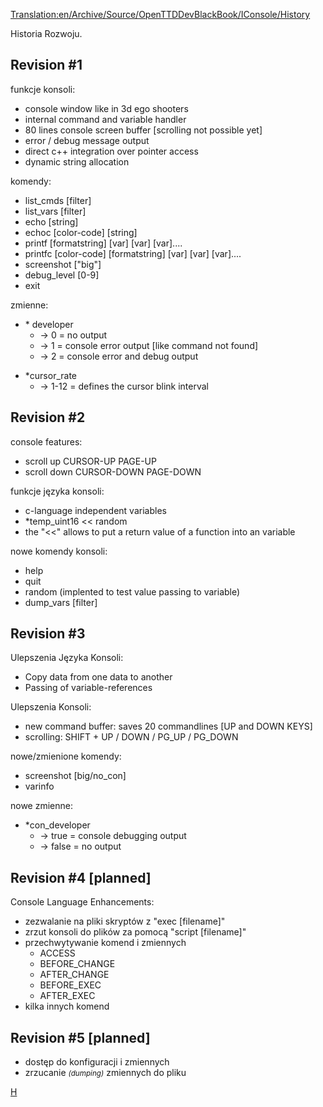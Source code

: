 [[Translation:en/Archive/Source/OpenTTDDevBlackBook/IConsole/History]]
 
<!--{{DevDoc}}-->{{pl/Rozwój}}

Historia Rozwoju.

==Revision #1==
funkcje konsoli:
* console window like in 3d ego shooters
* internal command and variable handler
* 80 lines console screen buffer [scrolling not possible yet]
* error / debug message output
* direct c++ integration over pointer access
* dynamic string allocation

komendy:
* list_cmds [filter]
* list_vars [filter]
* echo [string]
* echoc [color-code] [string]
* printf [formatstring] [var] [var] [var]....
* printfc [color-code] [formatstring] [var] [var] [var]....
* screenshot ["big"]
* debug_level [0-9]
* exit

zmienne:
* * developer
** -> 0 = no output
** -> 1 = console error output [like command not found]
** -> 2 = console error and debug output

* *cursor_rate
** -> 1-12 = defines the cursor blink interval

==Revision #2==
console features:
* scroll up CURSOR-UP PAGE-UP
* scroll down CURSOR-DOWN PAGE-DOWN

funkcje języka konsoli:
* c-language independent variables
* *temp_uint16 << random
* the "<<" allows to put a return value of a function into an variable

nowe komendy konsoli:
* help
* quit
* random (implented to test value passing to variable)
* dump_vars [filter]

==Revision #3==
Ulepszenia Języka Konsoli:
* Copy data from one data to another
* Passing of variable-references

Ulepszenia Konsoli:
* new command buffer: saves 20 commandlines [UP and DOWN KEYS]
* scrolling: SHIFT + UP / DOWN / PG_UP / PG_DOWN

nowe/zmienione komendy:
* screenshot [big/no_con]
* varinfo

nowe zmienne:
* *con_developer
** -> true = console debugging output
** -> false = no output

==Revision #4 [planned]==
Console Language Enhancements:
* zezwalanie na pliki skryptów z "exec [filename]"
* zrzut konsoli do plików za pomocą "script [filename]"
* przechwytywanie komend i zmiennych
** ACCESS
** BEFORE_CHANGE
** AFTER_CHANGE
** BEFORE_EXEC
** AFTER_EXEC
* kilka innych komend

==Revision #5 [planned]==
* dostęp do konfiguracji i zmiennych
* zrzucanie <small>''(dumping)''</small> zmiennych do pliku

<!--[[Category:OpenTTDDevBlackBook|H]]--> [[Category:pl/OpenTTDDevBlackBook|H]]